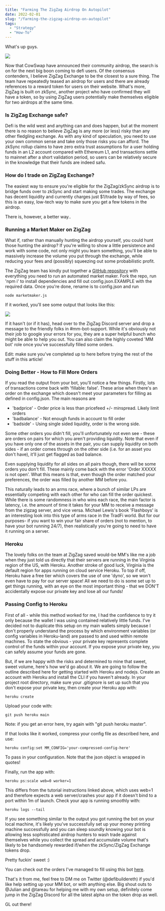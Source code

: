 ```yaml
---
title: "Farming The ZigZag Airdrop On Autopilot"
date: 2022-02-01
slug: "/farming-the-zigzag-airdrop-on-autopilot"
tags:
  - "Strategy"
  - "How-To"
---
```


What's up guys.

![](https://i.gyazo.com/881db4f5f3a230c2369ca83b5fe4aea6.jpg)

Now that CowSwap have announced their community airdrop, the search is on for the next big boon coming to defi users. Of the consensus contenders, I believe ZigZag Exchange to be the closest to a sure thing. The team have repeatedly teased an airdrop for users and there are already references to a reward token for users on their website. What's more, ZigZag is built on zkSync, another project who have confirmed they will have a token, so by using ZigZag users potentially make themselves eligible for two airdrops at the same time.

### Is ZigZag Exchange safe?
Defi is the wild west and anything can and does happen, but at the moment there is no reason to believe ZigZag is any more (or less) risky than any other fledgling exchange. As with any kind of speculation, you need to use your own common sense and take only those risks you can afford. The zkSync rollup claims to have zero extra trust assumptions for a user holding funds in an L2 account compared with Ethereum L1, and transactions settle to mainnet after a short validation period, so users can be relatively secure in the knowledge that their funds are indeed safu.

### How do I trade on ZigZag Exchange?
The easiest way to ensure you're eligible for the ZigZag/zkSync airdrop is to bridge funds over to zkSync and start making some trades. The exchange has decent liquidity and currently charges just $1/trade by way of fees, so this is an easy, low-tech way to make sure you get a few tokens in the airdrop.

There is, however, a better way..

### Running a Market Maker on ZigZag

What if, rather than manually hunting the airdrop yourself, you could hunt those hunting the airdrop? If you're willing to show a little persistence and work with some code, not only might you learn something, you'll be able to massively increase the volume you put through the exchange, while reducing your fees and (possibly) squeezing out some probabilistic profit.

The ZigZag team has kindly put together a [GitHub repository](https://github.com/ZigZagExchange/market-maker) with everything you need to run an automated market maker. Fork the repo, run 'npm i' to install dependencies and fill out config.json.EXAMPLE with the required data. Once you're done, rename is to config.json and run
```
node marketmaker.js
```
If it worked, you'll see some output that looks like this:

![](https://i.gyazo.com/959af8c160497395b049a2cd7195a1bb.png)

If it hasn't (or if it has), head over to the ZigZag Discord server and drop a message to the friendly folks in #mm-bot-support. While it's obviously not their job to google your errors for you, they are a super helpful bunch who might be able to help you out. You can also claim the highly coveted 'MM bot' role once you've successfully filled some orders.

Edit: make sure you've completed up to here before trying the rest of the stuff in this article!

### Doing Better - How to Fill More Orders
If you read the output from your bot, you'll notice a few things. Firstly, lots of transactions come back with 'fillable: false'. These arise when there's an order on the exchange which doesn't meet your parameters for filling as defined in config.json. The main reasons are

- 'badprice' - Order price is less than pricefeed +/- minspread. Likely limit orders
- 'badbalance' - Not enough funds in account to fill order
- 'badside' - Using single sided liquidity, order is the wrong side.

Some other orders you didn't fill, you'll unfortunately not even see - these are orders on pairs for which you aren't providing liquidity. Note that even if you have only one of the assets in the pair, you can supply liquidity on both sides - if an order comes through on the other side (i.e. for an asset you don't have), it'll just get flagged as bad balance.

Even supplying liquidity for all sides on all pairs though, there will be some orders you don't fill. These mainly come back with the error 'Order XXXXX is not open'. What this means is that, even though the order matched your preferences, the order was filled by another MM before you.

This naturally leads to an arms race, where a bunch of similar LPs are essentially competing with each other for who can fill the order quickest. While there is some randomness in who wins each race, the main factor is latency, i.e. the amount of time it takes for your MM to receive a message from the zigzag server, and vice versa. Michael Lewis's book 'Flashboys' is an interesting look into this type of arms race in the TradFi world. But for our purposes- if you want to win your fair share of orders (not to mention, to have your bot running 24/7), then realistically you're going to need to have it running on a server.

### Heroku
The lovely folks on the team at ZigZag saved would-be MM's like me a job when they just told us directly that their servers are running in the Virginia region of the US, with Heroku. Another stroke of good luck, Virginia is the default region for apps running on cloud service Heroku. To top if off, Heroku have a free tier which covers the use of one 'dyno', so we won't even have to pay for our server space! All we need to do is some set up to get things running, with an eye on the most important thing - that we DON'T accidentally expose our private key and lose all our funds!

### Passing Config to Heroku

First of all - while this method worked for me, I had the confidence to try it only because the wallet I was using contained relatively little funds. I've decided not to duplicate this setup on my main wallets simply because I don't properly understand the process by which environment variables (or config variables in Heroku-land) are passed to and used within remote machines. To state the obvious - your private key represents complete control of the funds within your account. If you expose your private key, you can safely assume your funds are gone.

But, if we are happy with the risks and determined to mine that sweet, sweet volume, here's how we'd go about it. We are going to follow the outline described here for getting started with Heroku and nodejs. Create an account with Heroku and install the CLI if you haven't already. In your project root directory, make sure your .gitignore is set up such that you don't expose your private key, then create your Heroku app with:

```
heroku create
```

Upload your code with:

```
git push heroku main
```

Note: if you get an error here, try again with "git push heroku master".

If that looks like it worked, compress your config file as described here, and use:
```
heroku config:set MM_CONFIG='your-compressed-config-here'
```
To pass in your configuration. Note that the json object is wrapped in quotes!

Finally, run the app with:
```
heroku ps:scale web=0 worker=1
```
This differs from the tutorial instructions linked above, which uses web=1 and therefore expects a web server/crashes your app if it doesn't bind to a port within 1m of launch. Check your app is running smoothly with:
```
heroku logs --tail
```
If you see something similar to the output you got running the bot on your local machine, it's likely you've successfully set up your money printing machine successfully and you can sleep soundly knowing your bot is allowing less sophisticated airdrop hunters to wash trade against themselves while you collect the spread and accumulate volume that's likely to be handsomely rewarded if/when the zkSync/ZigZag Exchange tokens drop.

Pretty fuckin' sweet :)

You can check out the orders I've managed to fill using this bot [here](https://zkscan.io/explorer/accounts/0x7aa1fc98c97a54fb0ba33dd42db46842b376b19d).

That's it from me, feel free to DM me on Twitter (@defibuildereth) if you'd like help setting up your MM bot, or with anything else. Big shout outs to @Julian and @tareau for helping me with my own setup, definitely come jump in the ZigZag Discord for all the latest alpha on the token drop as well.

GL out there!